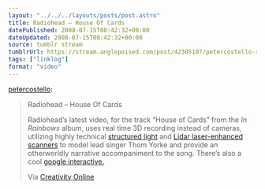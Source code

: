 ```yaml
---
layout: "../../../layouts/posts/post.astro"
title: Radiohead – House Of Cards
datePublished: 2008-07-15T08:42:32+00:00
dateUpdated: 2008-07-15T08:42:32+00:00
source: tumblr stream
tumblrUrl: https://stream.anglepoised.com/post/42305107/petercostello-radiohead-house-of-cards
tags: ["linklog"]
format: "video"
---
```



<YouTube id="https://www.youtube.com/watch?v=8nTFjVm9sTQ" />

[petercostello][1]:

> Radiohead &#8211; House Of Cards
>
> Radiohead’s latest video, for the track “House of Cards” from the _In Rainbows_ album, uses real time 3D recording instead of cameras, utilizing highly technical [structured light][2] and [Lidar laser-enhanced scanners][3] to model lead singer Thom Yorke and provide an otherworldly narrative accompaniment to the song. There’s also a cool [google interactive.][4]
>
> Via [Creativity Online][5]

[1]: http://petercostello.tumblr.com/post/42304670/radiohead-house-of-cards-radioheads-latest
[2]: http://en.wikipedia.org/wiki/3D_scanner#Structured_light
[3]: http://en.wikipedia.org/wiki/Lidar
[4]: http://code.google.com/creative/radiohead/viewer.html
[5]: http://creativity-online.com/?action=news:article&newsId=129514&sectionId=behind_the_work
